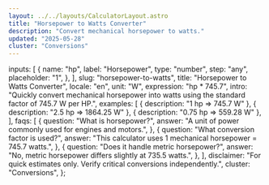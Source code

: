```yaml
---
layout: ../../layouts/CalculatorLayout.astro
title: "Horsepower to Watts Converter"
description: "Convert mechanical horsepower to watts."
updated: "2025-05-28"
cluster: "Conversions"
---
```



  inputs: [
    {
      name: "hp",
      label: "Horsepower",
      type: "number",
      step: "any",
      placeholder: "1",
    },
  ],
  slug: "horsepower-to-watts",
  title: "Horsepower to Watts Converter",
  locale: "en",
  unit: "W",
  expression: "hp * 745.7",
  intro:
    "Quickly convert mechanical horsepower into watts using the standard factor of 745.7 W per HP.",
  examples: [
    { description: "1 hp ⇒ 745.7 W" },
    { description: "2.5 hp ⇒ 1864.25 W" },
    { description: "0.75 hp ⇒ 559.28 W" },
  ],
  faqs: [
    {
      question: "What is horsepower?",
      answer: "A unit of power commonly used for engines and motors.",
    },
    {
      question: "What conversion factor is used?",
      answer: "This calculator uses 1 mechanical horsepower = 745.7 watts.",
    },
    {
      question: "Does it handle metric horsepower?",
      answer: "No, metric horsepower differs slightly at 735.5 watts.",
    },
  ],
  disclaimer:
    "For quick estimates only. Verify critical conversions independently.",
  cluster: "Conversions",
};

<Calculator schema={schema} />
